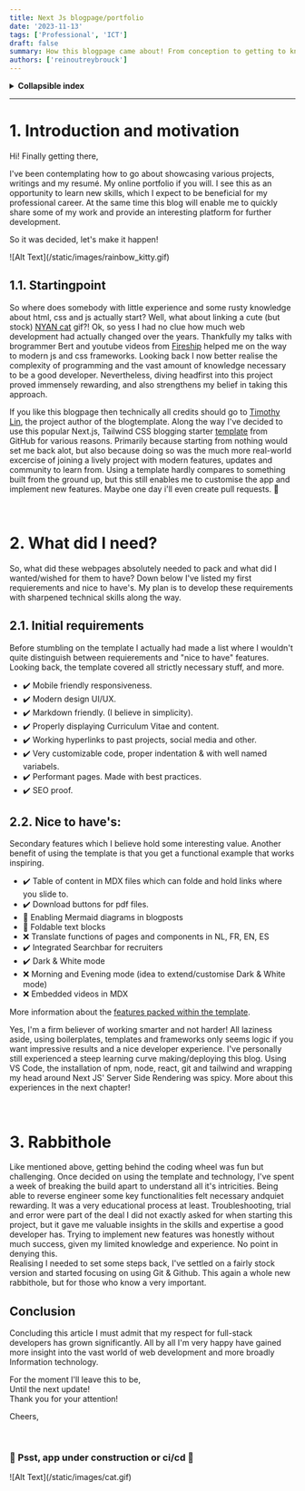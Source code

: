 ```yaml
---
title: Next Js blogpage/portfolio 
date: '2023-11-13'
tags: ['Professional', 'ICT']
draft: false
summary: How this blogpage came about! From conception to getting to know the template, the development learning curve, handy packed features and future planned customisations. 
authors: ['reinoutreybrouck']   
--- 
```


<details>
 <summary><b>Collapsible index</b></summary>

* 1. [Introduction](#Summary)
  - 1.1 [Startingpoint](#Startingpoint)
* 2. [Initial concept](#Features)
  - 2.1 [First requierements](#Features1)
  - 2.2 [Code stack ideas](#Features2)
* 3. [The Rabbithole](#Usage)

</details>

***

#  1. <a name='Summary'></a>Introduction and motivation 

Hi! Finally getting there,<br/>

I've been contemplating how to go about showcasing various projects, writings and my resumé. My online portfolio if you will. I see this as an opportunity to learn new skills, which I expect to be beneficial for my professional career.
At the same time this blog will enable me to quickly share some of my work and provide an interesting platform for further development. 

So it was decided, let's make it happen!

 <div className="relative aspect-[2/1] w-full">
  ![Alt Text](/static/images/rainbow_kitty.gif)
  </div>

##  1.1. <a name='Features'></a> Startingpoint   

So where does somebody with little experience and some rusty knowledge about html, css and js actually start? Well, what about linking a cute (but stock) [NYAN cat](https://www.nyan.cat/) gif?! Ok, so yess I had no clue how much web development had actually changed over the years. 
  Thankfully my talks with brogrammer Bert and youtube videos from [Fireship](https://www.youtube.com/@Fireship) helped me on the way to modern js and css frameworks.
Looking back I now better realise the complexity of programming and the vast amount of knowledge necessary to be a good developer. Nevertheless, diving headfirst into this project proved immensely rewarding, and also strengthens my belief in taking this approach.    
 
If you like this blogpage then technically all credits should go to [Timothy Lin](https://github.com/timlrx), the project author of the blogtemplate. Along the way I've decided to use this popular Next.js, Tailwind CSS blogging starter [template](https://github.com/timlrx/tailwind-nextjs-starter-blog#readme) from GitHub for various reasons. 
Primarily because starting from nothing would set me back alot, but also because doing so was the much more real-world excercise of joining a lively project with modern features, updates and  community to learn from. 
Using a template hardly compares to something built from the ground up, but this still enables me to customise the app and implement new features. Maybe one day i'll even create pull requests. 🚀

<br/>

#  2. <a name='Features'></a> What did I need?

So, what did these webpages absolutely needed to pack and what did I wanted/wished for them to have? Down below I've listed my first requierements and nice to have's. 
My plan is to develop these requirements with sharpened technical skills along the way. 

##  2.1. <a name='Features'></a>Initial requirements   

Before stumbling on the template I actually had made a list where I wouldn't quite distinguish between requierements and "nice to have" features. Looking back, the template covered all strictly necessary stuff, and more.  

- ✔️ Mobile friendly responsiveness. 
- ✔️ Modern design UI/UX. 
- ✔️ Markdown friendly. (I believe in simplicity).
- ✔️ Properly displaying Curriculum Vitae and content. 
- ✔️ Working hyperlinks to past projects, social media and other. 
- ✔️ Very customizable code, proper indentation & with well named variabels.
- ✔️ Performant pages. Made with best practices. 
- ✔️ SEO proof.  

##  2.2. <a name='Features1'></a> Nice to have's:

Secondary features which I believe hold some interesting value. Another benefit of using the template is that you get a functional example that works inspiring. 

- ✔️ Table of content in MDX files which can folde and hold links where you slide to.
- ✔️ Download buttons for pdf files.
- 🚧 Enabling Mermaid diagrams in blogposts 
- 🚧 Foldable text blocks 
- ❌ Translate functions of pages and components in NL, FR, EN, ES
- ✔️ Integrated Searchbar for recruiters 
- ✔️ Dark & White mode
- ❌ Morning and Evening mode (idea to extend/customise Dark & White mode)
- ❌ Embedded videos in MDX


More information about the [features packed within the template](https://github.com/timlrx/tailwind-nextjs-starter-blog#features). 

Yes, I'm a firm believer of working smarter and not harder! All laziness aside, using boilerplates, templates and frameworks only seems logic if you want impressive results and a nice developer experience. I've personally still experienced a steep learning curve making/deploying this blog. 
Using VS Code, the installation of npm, node, react, git and tailwind and wrapping my head around Next JS' Server Side Rendering was spicy. More about this experiences in the next chapter!

<br/>

# 3. <a name='Usage'></a>Rabbithole

Like mentioned above, getting behind the coding wheel was fun but challenging. Once decided on using the template and technology, I've spent a week of breaking the build apart to understand all it's intricities. 
Being able to reverse engineer some key functionalities felt necessary andquiet rewarding. It was a very educational process at least. Troubleshooting, trial and error were part of the deal I did not exactly asked for when starting this project, but it gave me valuable insights in the skills and expertise a good developer has.
Trying to implement new features was honestly without much success, given my limited knowledge and experience. No point in denying this.  
Realising I needed to set some steps back, I've settled on a fairly stock version and started focusing on using Git & Github. This again a whole new rabbithole, but for those who know a very important. 

## Conclusion

Concluding this article I must admit that my respect for full-stack developers has grown significantly. All by all I'm very happy have gained more insight into the vast world of web development and more broadly Information technology. 

For the moment I'll leave this to be,<br/>
Until the next update! <br/>
Thank you for your attention! 

Cheers, 

<br/>

<div style={{backgroundColor: 'powderblue', padding: '1rem'}}>
 <h3 style={{color: 'black'}}>🚧 Psst, app under construction or ci/cd 🚧</h3>
 <div className="w-full">    
  ![Alt Text](/static/images/cat.gif)
 </div>
</div>

<br/>
